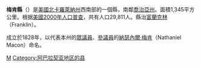 {{noteTA
|T=zh-hans:梅肯县 (北卡罗来纳州);zh-hk:梅肯縣 (北卡羅萊納州);zh-tw:梅肯郡 (北卡羅萊納州);
}}

{{Otheruses|梅肯縣|subject=美國北卡羅萊納州的一個縣|other=同名的縣}}
<!--[[File:Map_of_North_Carolina_highlighting_Macon_County.svg|250px]]-->
{{Infobox U.S. County |
 county  = 梅肯縣|
 state = 北卡羅萊那州 |
 en county  = Macon County|
 en state = North Carolina |
 seal =  |
 map = Map of North Carolina highlighting Macon County.svg |
 map size = 250|
 founded = 1828年|
 seat = [[Franklin,_North_Carolina|Franklin]] | 
 area = 1,345 [[km²|km²]] (519 [[square_mile|mi²]]) |
 area water = 8 km² (3 mi²) |
 area percentage = 0.58% |
 census yr = 2000|
 pop = 29,811 |
 density = 22|
 web = www.maconnc.org|
|}}
'''梅肯縣'''（{{lang-en|Macon County}}）是[[美國|美國]][[北卡羅萊納州|北卡羅萊納州]]西南部的一個縣，南鄰[[喬治亞州|喬治亞州]]。面積1,345平方公里。根据[[美國2000年人口普查|美國2000年人口普查]]，共有人口29,811人。縣治[[富蘭克林_(北卡羅萊納州)|富蘭克林]]（Franklin）。

成立於1828年，以代表本州的[[美國眾議院|眾議員]]、[[美國參議院|參議員]]的[[納瑟內爾·梅肯|納瑟內爾·梅肯]]（Nathaniel Macon）命名。
{{NorthCarolina-stub}}

{{North Carolina}}
{{Authority Control}}
[[Category:北卡羅萊納州行政區劃|M]]
[[Category:阿巴拉契亚地区的县|Category:阿巴拉契亚地区的县]]